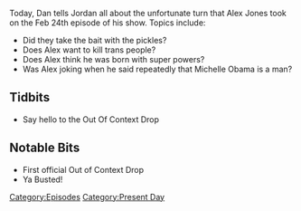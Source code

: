 {{DEFAULTSORT:
    #_EPISODE_0016:February 24, 2017
}}{{Episode
    | title           = February 24, 2017
    | caption         = [https://knowledgefight.libsyn.com/knowledge-fight-feb-24-2017 Listen to this episode on Libsyn]
    | episodeNumber   = 16
    | length          = 02:03:24
    | airDate         = February 27, 2017
    | coverageDate    = February 24, 2017
    | episodeType     = [[:Category:Present Day|Present Day]]
    | oocDrop         = Sounds like pedophilia to me, brah
    | previousEpisode = [[15: February 20-21, 2017]]
    | nextEpisode     = [[17: February 7, 2017]]
}}

{{Stub}}

Today, Dan tells Jordan all about the unfortunate turn that Alex Jones took on the Feb 24th episode of his show.  Topics include:

*Did they take the bait with the pickles?
*Does Alex want to kill trans people?
*Does Alex think he was born with super powers?
*Was Alex joking when he said repeatedly that Michelle Obama is a man?

==Tidbits==

*Say hello to the Out Of Context Drop

==Notable Bits==

*First official Out of Context Drop
*Ya Busted!

[[Category:Episodes]]
[[Category:Present Day]]

